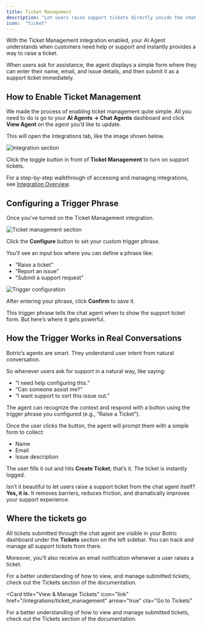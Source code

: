 ```yaml
---
title: Ticket Management
description: "Let users raise support tickets directly inside the chat."
icon:  "ticket"
---
```


With the Ticket Management integration enabled, your AI Agent understands when customers need help or support and instantly provides a way to raise a ticket.

When users ask for assistance, the agent displays a simple form where they can enter their name, email, and issue details, and then submit it as a support ticket immediately.

## How to Enable Ticket Management

We made the process of enabling ticket management quite simple. All you need to do is go to your **AI Agents → Chat Agents** dashboard and click **View Agent** on the agent you’d like to update.

This will open the Integrations tab, like the image shown below.

<img 
  src="../images/integrations/ticket_management/Integration_section.png" 
  alt="Integration section" 
  className="rounded-xl border-4 border-blue-100 dark:border-blue-300"
/>

Click the toggle button in front of **Ticket Management** to turn on support tickets.

<Note>For a step-by-step walkthrough of accessing and managing integrations, see [Integration Overview](/integrations/overview). </Note>

## Configuring a Trigger Phrase

Once you’ve turned on the Ticket Management integration. 

<img 
  src="../images/integrations/ticket_management/ticket_management_ON.png" 
  alt="Ticket management section" 
  className="rounded-xl border-4 border-blue-100 dark:border-blue-300"
/>

Click the **Configure** button to set your custom trigger phrase.

You’ll see an input box where you can define a phrase like:

* “Raise a ticket”
* “Report an issue”
* “Submit a support request”

<img 
  src="../images/integrations/ticket_management/configuration.png" 
  alt="Trigger configuration" 
  className="rounded-xl border-4 border-blue-100 dark:border-blue-300"
/>

After entering your phrase, click **Confirm** to save it.

This trigger phrase tells the chat agent when to show the support ticket form. But here’s where it gets powerful.

## How the Trigger Works in Real Conversations

Botric’s agents are smart. They understand user intent from natural conversation. 

So whenever users ask for support in a natural way, like saying:

* “I need help configuring this.”
* “Can someone assist me?”
* “I want support to sort this issue out.”

The agent can recognize the context and respond with a button using the trigger phrase you configured (e.g., “Raise a Ticket”).

Once the user clicks the button, the agent will prompt them with a simple form to collect:

* Name
* Email
* Issue description

The user fills it out and hits **Create Ticket**; that’s it. The ticket is instantly logged.

Isn’t it beautiful to let users raise a support ticket from the chat agent itself? **Yes, it is.** It removes barriers, reduces friction, and dramatically improves your support experience.

## Where the tickets go

All tickets submitted through the chat agent are visible in your Botric dashboard under the **Tickets** section on the left sidebar. You can track and manage all support tickets from there.

Moreover, you’ll also receive an email notification whenever a user raises a ticket.

For a better understanding of how to view, and manage submitted tickets, check out the Tickets section of the documentation.

<Card
  title="View & Manage Tickets"
  icon="link"
  href="/integrations/ticket_management"
  arrow="true"
  cta="Go to Tickets"
>
 For a better understanding of how to view and manage submitted tickets, check out the Tickets section of the documentation.
 </Card>

 
